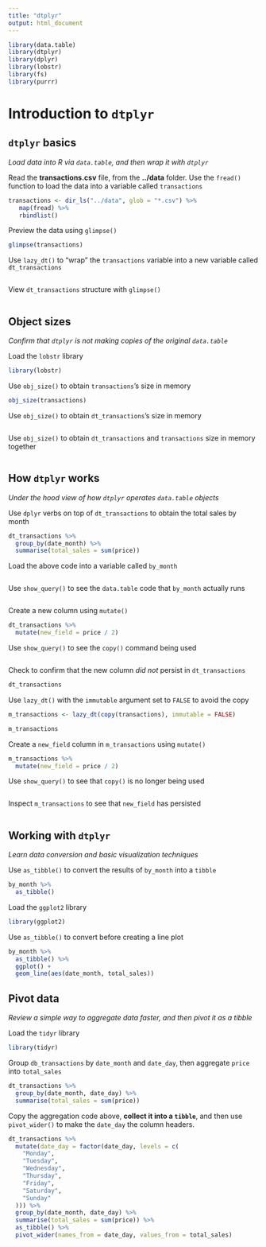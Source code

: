 ```yaml
---
title: "dtplyr"
output: html_document
---
```


```r
library(data.table)
library(dtplyr)
library(dplyr)
library(lobstr)
library(fs)
library(purrr)
```

# Introduction to `dtplyr`

## `dtplyr` basics
*Load data into R via `data.table`, and then wrap it with `dtplyr`*

Read the **transactions.csv** file, from the **../data** folder. Use the `fread()` function to load the data into a variable called `transactions`
```r
transactions <- dir_ls("../data", glob = "*.csv") %>%
   map(fread) %>%
   rbindlist()
```

Preview the data using `glimpse()`
```r
glimpse(transactions)
```

Use `lazy_dt()` to "wrap" the `transactions` variable into a new variable called `dt_transactions`
```r

```

View `dt_transactions` structure with `glimpse()`
```r

```

## Object sizes
*Confirm that `dtplyr` is not making copies of the original `data.table`*

Load the `lobstr` library
```r
library(lobstr)
```

Use `obj_size()` to obtain `transactions`'s size in memory
```r
obj_size(transactions)
```

Use `obj_size()` to obtain `dt_transactions`'s size in memory
```r

```

Use `obj_size()` to obtain `dt_transactions` and `transactions` size in memory together
```r

```

## How `dtplyr` works
*Under the hood view of how `dtplyr` operates `data.table` objects*

Use `dplyr` verbs on top of `dt_transactions` to obtain the total sales by month
```r
dt_transactions %>%
  group_by(date_month) %>%
  summarise(total_sales = sum(price))
```

Load the above code into a variable called `by_month`
```r

```

Use `show_query()` to see the `data.table` code that `by_month` actually runs
```r

```

Create a new column using `mutate()`
```r
dt_transactions %>%
  mutate(new_field = price / 2)
```

Use `show_query()` to see the `copy()` command being used
```r

```

Check to confirm that the new column *did not* persist in `dt_transactions`
```r
dt_transactions
```

Use `lazy_dt()` with the `immutable` argument set to `FALSE` to avoid the copy
```r
m_transactions <- lazy_dt(copy(transactions), immutable = FALSE)
```

```r
m_transactions
```

Create a `new_field` column in `m_transactions` using `mutate()`
```r
m_transactions %>% 
  mutate(new_field = price / 2)
```

Use `show_query()` to see that `copy()` is no longer being used
```r

```

Inspect `m_transactions` to see that `new_field` has persisted
```r

```

## Working with `dtplyr`
*Learn data conversion and basic visualization techniques*

Use `as_tibble()` to convert the results of `by_month` into a `tibble`
```r
by_month %>%
  as_tibble()
```

Load the `ggplot2` library
```r
library(ggplot2)
```

Use `as_tibble()` to convert before creating a line plot 
```r
by_month %>%
  as_tibble() %>%
  ggplot() +
  geom_line(aes(date_month, total_sales))
```

## Pivot data
*Review a simple way to aggregate data faster, and then pivot it as a tibble*

Load the `tidyr` library
```r
library(tidyr)
```

Group `db_transactions` by `date_month` and `date_day`, then aggregate `price` into `total_sales`
```r
dt_transactions %>%
  group_by(date_month, date_day) %>% 
  summarise(total_sales = sum(price))
```

Copy the aggregation code above, **collect it into a `tibble`**, and then use `pivot_wider()` to make the `date_day` the column headers.
```r
dt_transactions %>%
  mutate(date_day = factor(date_day, levels = c(
    "Monday", 
    "Tuesday", 
    "Wednesday", 
    "Thursday", 
    "Friday", 
    "Saturday", 
    "Sunday"
  ))) %>%
  group_by(date_month, date_day) %>% 
  summarise(total_sales = sum(price)) %>%
  as_tibble() %>%
  pivot_wider(names_from = date_day, values_from = total_sales)
```

